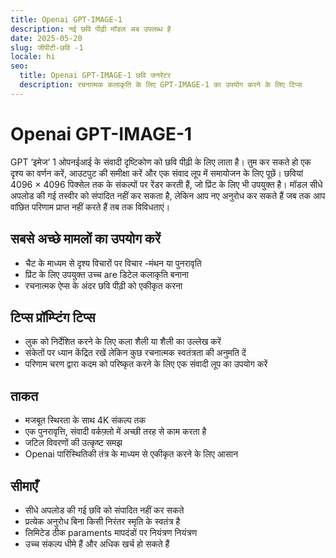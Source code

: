 ```yaml
---
title: Openai GPT-IMAGE-1
description: नई छवि पीढ़ी मॉडल अब उपलब्ध है
date: 2025-05-20
slug: जीपीटी-छवि -1
locale: hi
seo:
  title: Openai GPT-IMAGE-1 छवि जनरेटर
  description: रचनात्मक कलाकृति के लिए GPT-IMAGE-1 का उपयोग करने के लिए टिप्स
---
```

# Openai GPT-IMAGE-1

GPT ‘इमेज‘ 1 ओपनईआई के संवादी दृष्टिकोण को छवि पीढ़ी के लिए लाता है। तुम कर सकते हो
एक दृश्य का वर्णन करें, आउटपुट की समीक्षा करें और एक संवाद लूप में समायोजन के लिए पूछें।
छवियां 4096 × 4096 पिक्सेल तक के संकल्पों पर रेंडर करती हैं, जो प्रिंट के लिए भी उपयुक्त है।
मॉडल सीधे अपलोड की गई तस्वीर को संपादित नहीं कर सकता है, लेकिन आप नए अनुरोध कर सकते हैं
जब तक आप वांछित परिणाम प्राप्त नहीं करते हैं तब तक विविधताएं।

## सबसे अच्छे मामलों का उपयोग करें
- चैट के माध्यम से दृश्य विचारों पर विचार -मंथन या पुनरावृति
- प्रिंट के लिए उपयुक्त उच्च are डिटेल कलाकृति बनाना
- रचनात्मक ऐप्स के अंदर छवि पीढ़ी को एकीकृत करना

## टिप्स प्रॉम्प्टिंग टिप्स
- लुक को निर्देशित करने के लिए कला शैली या शैली का उल्लेख करें
- संकेतों पर ध्यान केंद्रित रखें लेकिन कुछ रचनात्मक स्वतंत्रता की अनुमति दें
- परिणाम चरण द्वारा कदम को परिष्कृत करने के लिए एक संवादी लूप का उपयोग करें

## ताकत
- मजबूत स्थिरता के साथ 4K संकल्प तक
- एक पुनरावृत्ति, संवादी वर्कफ़्लो में अच्छी तरह से काम करता है
- जटिल विवरणों की उत्कृष्ट समझ
- Openai पारिस्थितिकी तंत्र के माध्यम से एकीकृत करने के लिए आसान

## सीमाएँ
- सीधे अपलोड की गई छवि को संपादित नहीं कर सकते
- प्रत्येक अनुरोध बिना किसी निरंतर स्मृति के स्वतंत्र है
- लिमिटेड ठीक paraments मापदंडों पर नियंत्रण नियंत्रण
- उच्च संकल्प धीमे हैं और अधिक खर्च हो सकते हैं
